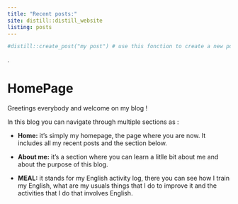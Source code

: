 ```yaml
---
title: "Recent posts:"
site: distill::distill_website
listing: posts
---
```


```r
#distill::create_post("my post") # use this fonction to create a new post
```
  
.  
  
# HomePage

Greetings everybody and welcome on my blog ! 

In this blog you can navigate through multiple sections as :

* **Home:** it's simply my homepage, the page where you are now. It includes all my recent posts and the section below.

* **About me:** it's a section where you can learn a litlle bit about me and about the purpose of this blog.

* **MEAL:** it stands for my English activity log, there you can see how I train my English, what are my usuals things that I do to improve it and the activities that I do that involves English.

